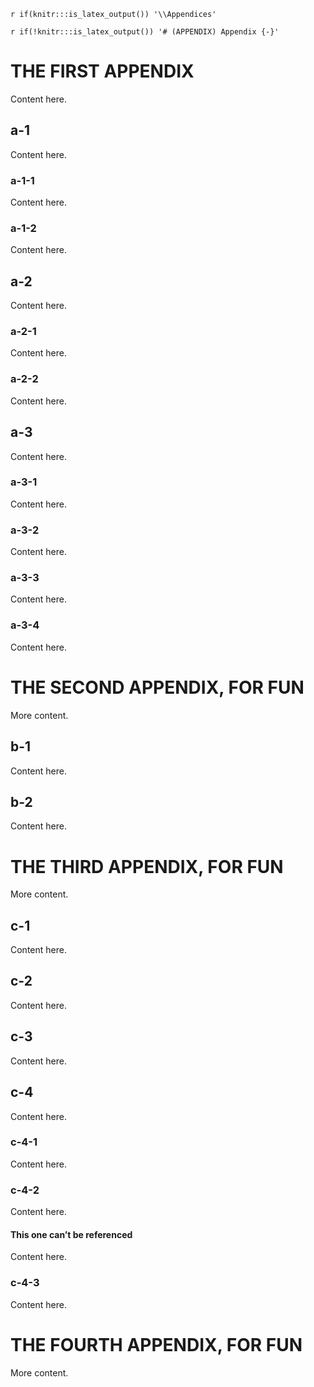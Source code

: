 <!-- The following code should appear at the beginning of the first appendix.
After that, all subsequent sections will be turned into appendices. -->

`r if(knitr:::is_latex_output()) '\\Appendices'`

`r if(!knitr:::is_latex_output()) '# (APPENDIX) Appendix {-}'`

# THE FIRST APPENDIX {#app:a}

Content here.

## a-1 {#app:a-1}

Content here.

### a-1-1 {#app:a-1-1}

Content here.

### a-1-2 {#app:a-1-2}

Content here.

## a-2 {#app:a-2}

Content here.

### a-2-1 {#app:a-2-1}

Content here.

### a-2-2 {#app:a-2-2}

Content here.

## a-3 {#app:a-3}

Content here.

### a-3-1 {#app:a-3-1}

Content here.

### a-3-2 {#app:a-3-2}

Content here.

### a-3-3 {#app:a-3-3}

Content here.

### a-3-4 {#app:a-3-4}

Content here.




# THE SECOND APPENDIX, FOR FUN {#app:b}

More content.

## b-1 {#app:b-1}

Content here.

## b-2 {#app:b-2}

Content here.



# THE THIRD APPENDIX, FOR FUN {#app:c}

More content.

## c-1 {#app:c-1}

Content here.

## c-2 {#app:c-2}

Content here.

## c-3 {#app:c-3}

Content here.

## c-4 {#app:c-4}

Content here.

### c-4-1 {#app:c-4-1}

Content here.

### c-4-2 {#app:c-4-2}

Content here.

#### This one can't be referenced {#app:c-4-2-1}

Content here.

### c-4-3 {#app:c-4-3}

Content here.



# THE FOURTH APPENDIX, FOR FUN {#app:d}

More content.
